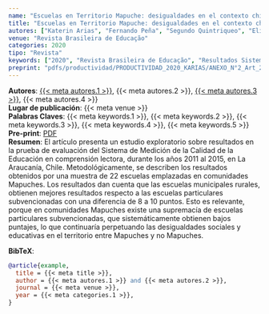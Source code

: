 ```yaml
---
name: "Escuelas en Territorio Mapuche: desigualdades en el contexto chileno"
title: "Escuelas en Territorio Mapuche: desigualdades en el contexto chileno"
autores: ["Katerin Arias", "Fernando Peña", "Segundo Quintriqueo", "Elías Andrade"]
venue: "Revista Brasileira de Educação"
categories: 2020
tipo: "Revista"
keywords: ["2020", "Revista Brasileira de Educação", "Resultados Sistema de Medición de la Calidad de la Educación", "Escuelas municipales y particulares subvencionadas", "Educación rural"]
preprint: "pdfs/productividad/PRODUCTIVIDAD_2020_KARIAS/ANEXO_N°2_Art_2_Arias-Ortega, Peña-Cortés_Quintriqueo y Andrade_ Revista Brasileira de Educação_Q3_ Scopus_Publicado_2020.pdf"
---
```

**Autores**: [{{< meta autores.1 >}}](../members/current/Katerin Arias.qmd), {{< meta autores.2 >}}, [{{< meta autores.3 >}}](../members/current/Segundo Quintriqueo.qmd), {{< meta autores.4 >}}  
**Lugar de publicación**: {{< meta venue >}}   
**Palabras Claves**: {{< meta keywords.1 >}}, {{< meta keywords.2 >}}, {{< meta keywords.3 >}}, {{< meta keywords.4 >}}, {{< meta keywords.5 >}}  
**Pre-print**: [PDF](../{{< meta preprint >}})  
**Resumen**: El artículo presenta un estudio exploratorio sobre resultados en la prueba de evaluación del Sistema de Medición de la Calidad de la Educación en comprensión lectora, durante los años 2011 al 2015, en La Araucanía, Chile. Metodológicamente, se describen los resultados obtenidos por una muestra de 22 escuelas emplazadas en comunidades Mapuches. Los resultados dan cuenta que las escuelas municipales rurales, obtienen mejores resultados respecto a las escuelas particulares subvencionadas con una diferencia de 8 a 10 puntos. Esto es relevante, porque en comunidades Mapuches existe una supremacía de escuelas particulares subvencionadas, que sistemáticamente obtienen bajos puntajes, lo que continuaría perpetuando las desigualdades sociales y educativas en el territorio entre Mapuches y no Mapuches.  


**BibTeX**:
```bibtex
@article{example,
  title = {{< meta title >}},
  author = {{< meta autores.1 >}} and {{< meta autores.2 >}},
  journal = {{< meta venue >}},
  year = {{< meta categories.1 >}},
}
```
